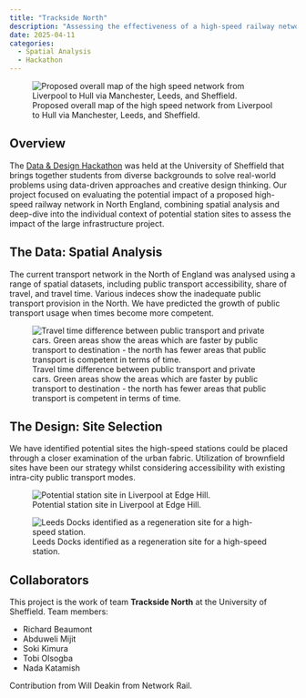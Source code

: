 ```yaml
---
title: "Trackside North"
description: "Assessing the effectiveness of a high-speed railway network in North England. Third prize winner at the University of Sheffield's Data & Design Hackathon 2025."
date: 2025-04-11
categories:
  - Spatial Analysis
  - Hackathon
---
```


![Proposed overall map of the high speed network from Liverpool to Hull via Manchester, Leeds, and Sheffield.](img/trackside_north/overall_map.png)

## Overview

The [Data & Design Hackathon](https://sites.google.com/sheffield.ac.uk/hackathon/) was held at the University of Sheffield that brings together students from diverse backgrounds to solve real-world problems using data-driven approaches and creative design thinking. Our project focused on evaluating the potential impact of a proposed high-speed railway network in North England, combining spatial analysis and deep-dive into the individual context of potential station sites to assess the impact of the large infrastructure project.

## The Data: Spatial Analysis

The current transport network in the North of England was analysed using a range of spatial datasets, including public transport accessibility, share of travel, and travel time. Various indeces show the inadequate public transport provision in the North. We have predicted the growth of public transport usage when times become more competent.

![Travel time difference between public transport and private cars. Green areas show the areas which are faster by public transport to destination - the north has fewer areas that public transport is competent in terms of time.](img/trackside_north/travel_time_diff.png)

## The Design: Site Selection

We have identified potential sites the high-speed stations could be placed through a closer examination of the urban fabric. Utilization of brownfield sites have been our strategy whilst considering accessibility with existing intra-city public transport modes.

::: {layout-ncol=2}

![Potential station site in Liverpool at Edge Hill.](img/trackside_north/Liverpool_5000.png)

![Leeds Docks identified as a regeneration site for a high-speed station.](img/trackside_north/Leeds_5000.png)

:::

## Collaborators

This project is the work of team **Trackside North** at the University of Sheffield. Team members:

- Richard Beaumont
- Abduweli Mijit
- Soki Kimura
- Tobi Olsogba
- Nada Katamish

Contribution from Will Deakin from Network Rail.




